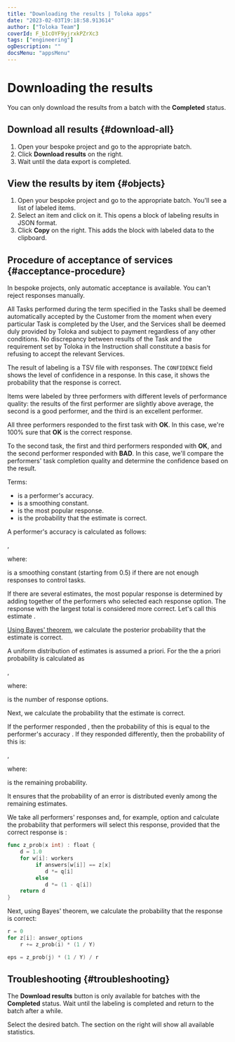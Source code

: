 ```yaml
---
title: "Downloading the results | Toloka apps"
date: "2023-02-03T19:18:58.913614"
author: ["Toloka Team"]
coverId: F_bIcOYF9yjrxkPZrXc3
tags: ["engineering"]
ogDescription: ""
docsMenu: "appsMenu"
---
```



# Downloading the results

<Note mode="warning" title="Warning">

You can only download the results from a batch with the **Completed** status.

</Note>

## Download all results {#download-all}

1. Open your bespoke project and go to the appropriate batch.
1. Click **Download results** on the right.
1. Wait until the data export is completed.

## View the results by item {#objects}

1. Open your bespoke project and go to the appropriate batch. You'll see a list of labeled items.
1. Select an item and click on it. This opens a block of labeling results in JSON format.
1. Click **Copy** on the right. This adds the block with labeled data to the clipboard.

## Procedure of acceptance of services {#acceptance-procedure}

<Note mode="note" title="Note">

In bespoke projects, only automatic acceptance is available. You can't reject responses manually.

</Note>

All Tasks performed during the term specified in the Tasks shall be deemed automatically accepted by the Customer from the moment when every particular Task is completed by the User, and the Services shall be deemed duly provided by Toloka and subject to payment regardless of any other conditions. No discrepancy between results of the Task and the requirement set by Toloka in the Instruction shall constitute a basis for refusing to accept the relevant Services.

The result of labeling is a TSV file with responses. The `CONFIDENCE` field shows the level of confidence in a response. In this case, it shows the probability that the response is correct.

<Cut title="Example">

Items were labeled by three performers with different levels of performance quality: the results of the first performer are slightly above average, the second is a good performer, and the third is an excellent performer.

All three performers responded to the first task with **OK**. In this case, we're 100% sure that **OK** is the correct response.

To the second task, the first and third performers responded with **OK**, and the second performer responded with **BAD**. In this case, we'll compare the performers' task completion quality and determine the confidence based on the result.

</Cut>

<Cut title="How it's calculated">

Terms:

- <Formula withoutContainer={true} content="$q[i]$"/> is a performer's accuracy.
- <Formula withoutContainer={true} content="$K$"/> is a smoothing constant.
- <Formula withoutContainer={true} content="$z[j]$"/> is the most popular response.
- <Formula withoutContainer={true} content="$z[x]$"/> is the probability that the estimate is correct.

A performer's accuracy <Formula withoutContainer={true} content="$q[i]$"/> is calculated as follows:

<Formula withoutContainer={true} content="$q[i] = \frac{K+correct.golden.sets[i]}{2×K+total.golden.sets[i]}$"/>,

where:

<Formula withoutContainer={true} content="$K$"/> is a smoothing constant (starting from 0.5) if there are not enough responses to control tasks.

If there are several estimates, the most popular response is determined by adding together <Formula withoutContainer={true} content="$q[i]$"/> of the performers who selected each response option. The response with the largest total is considered more correct. Let's call this estimate <Formula withoutContainer={true} content="$z[j]$"/>.

[Using Bayes' theorem](https://en.wikipedia.org/wiki/Bayes%27_theorem), we calculate the posterior probability that the estimate <Formula withoutContainer={true} content="$z[j]$"/> is correct.

A uniform distribution of estimates is assumed a priori. For the <Formula withoutContainer={true} content="$z[x]$"/> the a priori probability is calculated as

<Formula withoutContainer={true} content="$P(z[x]) = \frac{1}{Y}$"/>,

where:

<Formula withoutContainer={true} content="$Y$"/> is the number of response options.

Next, we calculate the probability that the estimate <Formula withoutContainer={true} content="$z[j]$"/> is correct.

If the performer responded <Formula withoutContainer={true} content="$z[j]$"/>, then the probability of this is equal to the performer's accuracy <Formula withoutContainer={true} content="$q[i]$"/>. If they responded differently, then the probability of this is:

<Formula withoutContainer={true} content="$\frac{1-q[i]}{Y-1}$"/>,

where:

<Formula withoutContainer={true} content="$(1 - q[i])$"/> is the remaining probability.

It ensures that the probability of an error is distributed evenly among the remaining estimates.

We take all performers' responses and, for example, option <Formula withoutContainer={true} content="$z[x]$"/> and calculate the probability that performers will select this response, provided that the correct response is <Formula withoutContainer={true} content="$z[x]$"/>:

```go
func z_prob(x int) : float {
    d = 1.0
    for w[i]: workers
         if answers[w[i]] == z[x]
            d *= q[i]
         else
            d *= (1 - q[i])
    return d
}
```

Next, using Bayes' theorem, we calculate the probability that the response <Formula withoutContainer={true} content="$z[j]$"/> is correct:

```go
r = 0
for z[i]: answer_options
    r += z_prob(i) * (1 / Y)

eps = z_prob(j) * (1 / Y) / r
```

</Cut>

## Troubleshooting {#troubleshooting}

<Cut title="Why can't I download the results?">

The **Download results** button is only available for batches with the **Completed** status. Wait until the labeling is completed and return to the batch after a while.

</Cut>

<Cut title="How do I find out how long it took to label my data?">

Select the desired batch. The section on the right will show all available statistics.

</Cut>

<ContactSupport/>